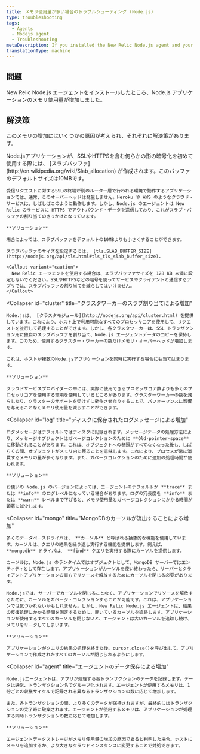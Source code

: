 ```yaml
---
title: メモリ使用量が多い場合のトラブルシューティング (Node.js)
type: troubleshooting
tags:
  - Agents
  - Nodejs agent
  - Troubleshooting
metaDescription: If you installed the New Relic Node.js agent and your application's memory usage increases read this troubleshooting doc for potential causes and solutions.
translationType: machine
---
```


## 問題

New Relic Node.js エージェントをインストールしたところ、Node.js アプリケーションのメモリ使用量が増加しました。

## 解決策

このメモリの増加にはいくつかの原因が考えられ、それぞれに解決策があります。

<CollapserGroup>
  <Collapser
    id="slab"
    title="TLSのメモリバッファの割り当てによる増加"
  >
    Node.jsアプリケーションが、SSLやHTTPSを含む何らかの形の暗号化を初めて使用する際には、 [スラブバッファ](http://en.wikipedia.org/wiki/Slab_allocation) が作成されます。このバッファのデフォルトサイズは10MBです。

    受信リクエストに対するSSLの終端が別のルーター層で行われる環境で動作するアプリケーションでは、通常、このオーバーヘッドは発生しません。Heroku や AWS のようなクラウド・サービスは、しばしばこのように動作します。しかし、Node.js のエージェントは New Relic のサービスに HTTPS でアウトバウンド・データを送信しており、これがスラブ・バッファの割り当てのきっかけとなっています。

    **ソリューション**

    場合によっては、スラブバッファをデフォルトの10MBよりも小さくすることができます。

    スラブバッファのサイズを設定するには、 [tls.SLAB_BUFFER_SIZE](http://nodejs.org/api/tls.html#tls_tls_slab_buffer_size).

    <Callout variant="caution">
      New Relic エージェントを使用する場合は、スラブバッファサイズを 128 KB 未満に設定しないでください。SSLやHTTPSなどの暗号を使ってサービスやクライアントと通信するアプリでは、スラブバッファの割り当てを減らしてはいけません。
    </Callout>
  </Collapser>

  <Collapser
    id="cluster"
    title="クラスタワーカーのスラブ割り当てによる増加"
  >
    Node.jsは、 [クラスタモジュール](http://nodejs.org/api/cluster.html) を提供しています。これにより、ホスト上で利用可能なすべてのプロセッサコアを使用して、リクエストを並行して処理することができます。しかし、各クラスタワーカーは、SSL トランザクション用に独自のスラブバッファを割り当て、Node.js エージェントデータのコピーを保持します。このため、使用するクラスター・ワーカーの数だけメモリ・オーバーヘッドが増加します。

    これは、ホストが複数のNode.jsアプリケーションを同時に実行する場合にも当てはまります。

    **ソリューション**

    クラウドサービスプロバイダーの中には、実際に使用できるプロセッサコア数よりも多くのプロセッサコアを使用する環境を使用しているところがあります。クラスターワーカーの数を減らしたり、クラスターのサポートを受けずに動作させたりすることで、パフォーマンスに影響を与えることなくメモリ使用量を減らすことができます。
  </Collapser>

  <Collapser
    id="log"
    title="ディスクに保存されたログメッセージによる増加"
  >
    ログメッセージはデフォルトではディスクに記録されます。メッセージデータの処理方法により、メッセージオブジェクトはガベージコレクションのために **Old-pointer-space** に移動されることがあります。これは、オブジェクトへの参照がすべてなくなった後も、しばらくの間、オブジェクトがメモリ内に残ることを意味します。これにより、プロセスが常に消費するメモリの量が多くなります。また、ガベージコレクションのために追加の処理時間が使われます。

    **ソリューション**

    お使いの Node.js のバージョンによっては、エージェントのデフォルトが **trace** または **info** のログレベルになっている場合があります。ログの冗長度を **info** または **warn** レベルまで下げると、メモリ使用量とガベージコレクションにかかる時間が顕著に減少します。
  </Collapser>

  <Collapser
    id="mongo"
    title="MongoDBのカーソルが流出することによる増加"
  >
    多くのデータベースドライバは、 **カーソル** と呼ばれる抽象的な機能を使用しています。カーソルは、クエリの結果を繰り返し実行する機能を提供します。例えば、 **mongodb** ドライバは、 **find** クエリを実行する際にカーソルを提供します。

    カーソルは、Node.js のランタイムではオブジェクトとして、MongoDB サーバーではエンティティとして存在します。アプリケーションがカーソルを使い終わったら、サーバーとクライアントアプリケーションの両方でリソースを解放するためにカーソルを閉じる必要があります。

    Node.jsでは、サーバーでカーソルを閉じることなく、アプリケーションでリソースを解放するために、カーソルをガベージ・コレクションすることが可能です。これは、アプリケーションでは気づかれないかもしれません。しかし、New Relic Node.js エージェントは、結果の反復処理にかかる時間を測定するために、開いているカーソルを追跡します。アプリケーションが使用するすべてのカーソルを閉じないと、エージェントは古いカーソルを追跡し続け、メモリをリークしてしまいます。

    **ソリューション**

    アプリケーションがクエリの結果の処理を終えた後、cursor.close()を呼び出して、アプリケーションで作成されたすべてのカーソルが閉じられるようにします。
  </Collapser>

  <Collapser
    id="agent"
    title="エージェントのデータ保存による増加"
  >
    Node.jsエージェントは、アプリが処理する各トランザクションのデータを記録します。データは通常、トランザクション名でグループ化されます。エージェントが使用するメモリは、1分ごとの収穫サイクルで記録される異なるトランザクションの数に応じて増加します。

    また、各トランザクションの間、より多くのデータが保持されますが、最終的にはトランザクションの完了時に破棄されます。エージェントが使用するメモリは、アプリケーションが処理する同時トランザクションの数に応じて増加します。

    **ソリューション**

    エージェントデータストレージがメモリ使用量の増加の原因であると判明した場合、ホストにメモリを追加するか、より大きなクラウドインスタンスに変更することで対処できます。
  </Collapser>
</CollapserGroup>
